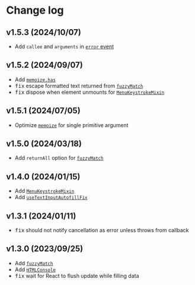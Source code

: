 <Module name="@misonou/react-app-utils" />

# Change log

## v1.5.3 (2024/10/07)

- Add `callee` and `arguments` in [`error` event](/docs/util/createApi#s-error-event)

## v1.5.2 (2024/09/07)

- Add [`memoize.has`](:)
- <kbd>fix</kbd> escape formatted text returned from [`fuzzyMatch`](:)
- <kbd>fix</kbd> dispose when element unmounts for [`MenuKeystrokeMixin`](:)

## v1.5.1 (2024/07/05)

- Optimize [`memoize`](:) for single primitive argument

## v1.5.0 (2024/03/18)

- Add `returnAll` option for [`fuzzyMatch`](:)

## v1.4.0 (2024/01/15)

- Add [`MenuKeystrokeMixin`](:)
- Add [`useTextInputAutofillFix`](:)

## v1.3.1 (2024/01/11)

- <kbd>fix</kbd> should not notify cancellation as error unless throws from callback

## v1.3.0 (2023/09/25)

- Add [`fuzzyMatch`](:)
- Add [`HTMLConsole`](:)
- <kbd>fix</kbd> wait for React to flush update while filling data

